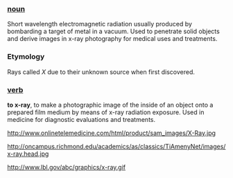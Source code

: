 === [[noun]] ===

Short wavelength electromagnetic radiation usually produced by bombarding a target of metal in a vacuum. Used to penetrate solid objects and derive images in x-ray photography for medical uses and treatments. 

=== Etymology ===

Rays called ''X'' due to their unknown source when first discovered.

=== [[verb]] ===
'''to x-ray''', to make a photographic image of the inside of an object onto a prepared film medium by means of x-ray radiation exposure. Used in medicine for diagnostic evaluations and treatments.

http://www.onlinetelemedicine.com/html/product/sam_images/X-Ray.jpg 

http://oncampus.richmond.edu/academics/as/classics/TiAmenyNet/images/x-ray.head.jpg

http://www.lbl.gov/abc/graphics/x-ray.gif